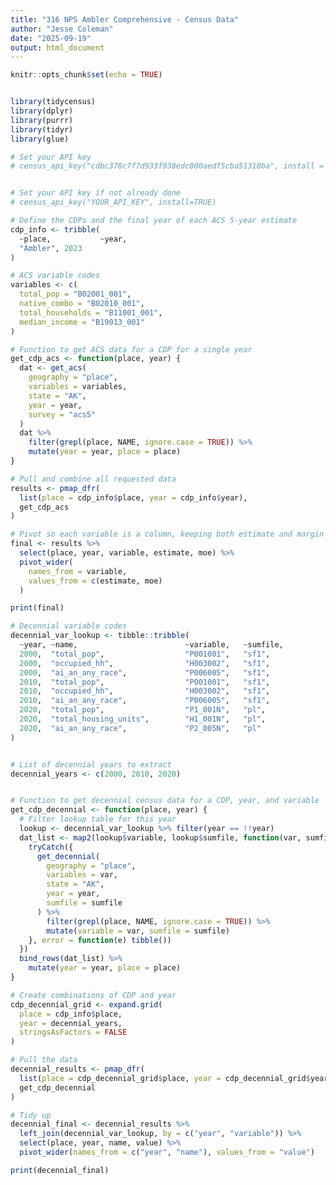 ```yaml
---
title: "316 NPS Ambler Comprehensive - Census Data"
author: "Jesse Coleman"
date: "2025-09-19"
output: html_document
---
```


```r
knitr::opts_chunk$set(echo = TRUE)


library(tidycensus)
library(dplyr)
library(purrr)
library(tidyr)
library(glue)
```


```r

# Set your API key
# census_api_key("cdbc378c7f7d933f938edc000aedf5cba51310ba", install = TRUE)


# Set your API key if not already done
# census_api_key("YOUR_API_KEY", install=TRUE)

# Define the CDPs and the final year of each ACS 5-year estimate
cdp_info <- tribble(
  ~place,           ~year,
  "Ambler", 2023
)

# ACS variable codes
variables <- c(
  total_pop = "B02001_001",
  native_combo = "B02010_001",
  total_households = "B11001_001",
  median_income = "B19013_001"
)

# Function to get ACS data for a CDP for a single year
get_cdp_acs <- function(place, year) {
  dat <- get_acs(
    geography = "place",
    variables = variables,
    state = "AK",
    year = year,
    survey = "acs5"
  )
  dat %>%
    filter(grepl(place, NAME, ignore.case = TRUE)) %>%
    mutate(year = year, place = place)
}

# Pull and combine all requested data
results <- pmap_dfr(
  list(place = cdp_info$place, year = cdp_info$year),
  get_cdp_acs
)

# Pivot so each variable is a column, keeping both estimate and margin of error
final <- results %>%
  select(place, year, variable, estimate, moe) %>%
  pivot_wider(
    names_from = variable,
    values_from = c(estimate, moe)
  )

print(final)
```
```r
# Decennial variable codes
decennial_var_lookup <- tibble::tribble(
  ~year, ~name,                        ~variable,   ~sumfile,
  2000,  "total_pop",                  "P001001",   "sf1",
  2000,  "occupied_hh",                "H003002",   "sf1",
  2000,  "ai_an_any_race",             "P006005",   "sf1",
  2010,  "total_pop",                  "P001001",   "sf1",
  2010,  "occupied_hh",                "H003002",   "sf1",
  2010,  "ai_an_any_race",             "P006005",   "sf1",
  2020,  "total_pop",                  "P1_001N",   "pl",
  2020,  "total_housing_units",        "H1_001N",   "pl",
  2020,  "ai_an_any_race",             "P2_005N",   "pl"
)


# List of decennial years to extract
decennial_years <- c(2000, 2010, 2020)


# Function to get decennial census data for a CDP, year, and variable
get_cdp_decennial <- function(place, year) {
  # Filter lookup table for this year
  lookup <- decennial_var_lookup %>% filter(year == !!year)
  dat_list <- map2(lookup$variable, lookup$sumfile, function(var, sumfile) {
    tryCatch({
      get_decennial(
        geography = "place",
        variables = var,
        state = "AK",
        year = year,
        sumfile = sumfile
      ) %>%
        filter(grepl(place, NAME, ignore.case = TRUE)) %>%
        mutate(variable = var, sumfile = sumfile)
    }, error = function(e) tibble())
  })
  bind_rows(dat_list) %>%
    mutate(year = year, place = place)
}

# Create combinations of CDP and year
cdp_decennial_grid <- expand.grid(
  place = cdp_info$place,
  year = decennial_years,
  stringsAsFactors = FALSE
)

# Pull the data
decennial_results <- pmap_dfr(
  list(place = cdp_decennial_grid$place, year = cdp_decennial_grid$year),
  get_cdp_decennial
)

# Tidy up
decennial_final <- decennial_results %>%
  left_join(decennial_var_lookup, by = c("year", "variable")) %>%
  select(place, year, name, value) %>%
  pivot_wider(names_from = c("year", "name"), values_from = "value")

print(decennial_final)

```


